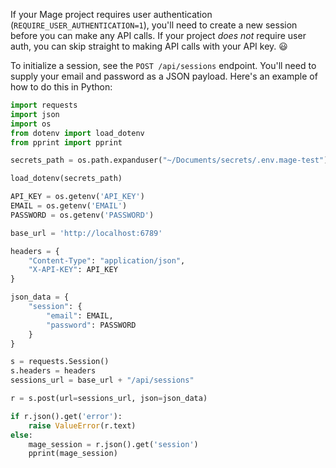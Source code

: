If your Mage project requires user authentication (`REQUIRE_USER_AUTHENTICATION=1`), you'll need to create a new session before you can make any API calls. If your project _does not_ require user auth, you can skip straight to making API calls with your API key. 😃

To initialize a session, see the `POST /api/sessions` endpoint. You'll need to supply your email and password as a JSON payload. Here's an example of how to do this in Python:

``` python
import requests
import json
import os
from dotenv import load_dotenv
from pprint import pprint

secrets_path = os.path.expanduser("~/Documents/secrets/.env.mage-test")

load_dotenv(secrets_path)

API_KEY = os.getenv('API_KEY')
EMAIL = os.getenv('EMAIL')
PASSWORD = os.getenv('PASSWORD')

base_url = 'http://localhost:6789'

headers = {
    "Content-Type": "application/json",
    "X-API-KEY": API_KEY
}

json_data = {
    "session": {
        "email": EMAIL,
        "password": PASSWORD
    }
}

s = requests.Session()
s.headers = headers
sessions_url = base_url + "/api/sessions"

r = s.post(url=sessions_url, json=json_data)

if r.json().get('error'):
    raise ValueError(r.text)
else:
    mage_session = r.json().get('session')
    pprint(mage_session)
```